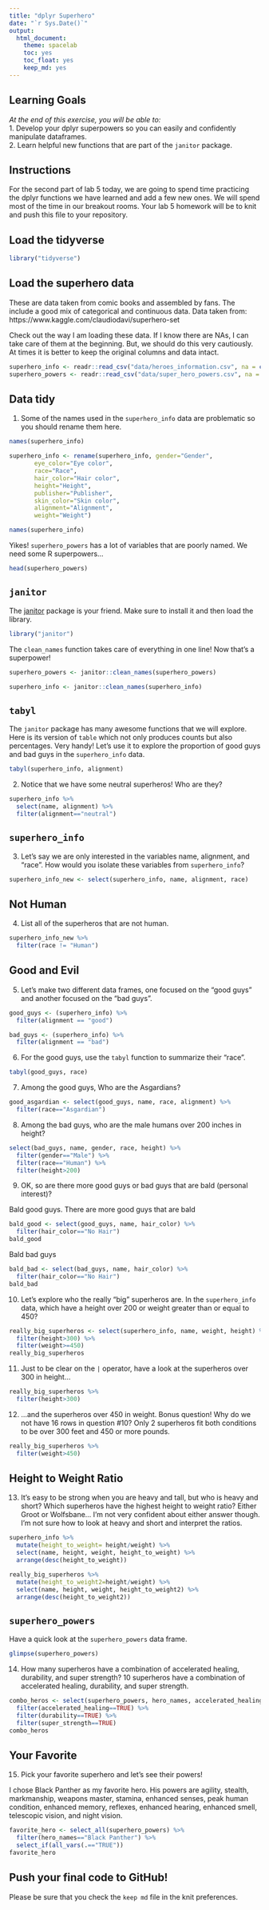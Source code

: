 ```yaml
---
title: "dplyr Superhero"
date: "`r Sys.Date()`"
output:
  html_document: 
    theme: spacelab
    toc: yes
    toc_float: yes
    keep_md: yes
---
```


## Learning Goals  
*At the end of this exercise, you will be able to:*    
1. Develop your dplyr superpowers so you can easily and confidently manipulate dataframes.  
2. Learn helpful new functions that are part of the `janitor` package.  

## Instructions
For the second part of lab 5 today, we are going to spend time practicing the dplyr functions we have learned and add a few new ones. We will spend most of the time in our breakout rooms. Your lab 5 homework will be to knit and push this file to your repository.  

## Load the tidyverse
```r
library("tidyverse")
```

## Load the superhero data
These are data taken from comic books and assembled by fans. The include a good mix of categorical and continuous data.  Data taken from: https://www.kaggle.com/claudiodavi/superhero-set  

Check out the way I am loading these data. If I know there are NAs, I can take care of them at the beginning. But, we should do this very cautiously. At times it is better to keep the original columns and data intact.  
```r
superhero_info <- readr::read_csv("data/heroes_information.csv", na = c("", "-99", "-"))
superhero_powers <- readr::read_csv("data/super_hero_powers.csv", na = c("", "-99", "-"))
```

## Data tidy
1. Some of the names used in the `superhero_info` data are problematic so you should rename them here.  
```r
names(superhero_info)
```
```r
superhero_info <- rename(superhero_info, gender="Gender",
       eye_color="Eye color", 
       race="Race", 
       hair_color="Hair color", 
       height="Height", 
       publisher="Publisher", 
       skin_color="Skin color", 
       alignment="Alignment", 
       weight="Weight")
```
```r
names(superhero_info)
```

Yikes! `superhero_powers` has a lot of variables that are poorly named. We need some R superpowers...
```r
head(superhero_powers)
```

## `janitor`
The [janitor](https://garthtarr.github.io/meatR/janitor.html) package is your friend. Make sure to install it and then load the library.  
```r
library("janitor")
```

The `clean_names` function takes care of everything in one line! Now that's a superpower!
```r
superhero_powers <- janitor::clean_names(superhero_powers)
```
```r
superhero_info <- janitor::clean_names(superhero_info)
```

## `tabyl`
The `janitor` package has many awesome functions that we will explore. Here is its version of `table` which not only produces counts but also percentages. Very handy! Let's use it to explore the proportion of good guys and bad guys in the `superhero_info` data.  

```r
tabyl(superhero_info, alignment)
```

2. Notice that we have some neutral superheros! Who are they?

```r
superhero_info %>% 
  select(name, alignment) %>% 
  filter(alignment=="neutral")
```

## `superhero_info`
3. Let's say we are only interested in the variables name, alignment, and "race". How would you isolate these variables from `superhero_info`?
```r
superhero_info_new <- select(superhero_info, name, alignment, race)
```

## Not Human
4. List all of the superheros that are not human.
```r
superhero_info_new %>% 
  filter(race != "Human")
```

## Good and Evil
5. Let's make two different data frames, one focused on the "good guys" and another focused on the "bad guys".
```r
good_guys <- (superhero_info) %>% 
  filter(alignment == "good")
```

```r
bad_guys <- (superhero_info) %>% 
  filter(alignment == "bad")
```

6. For the good guys, use the `tabyl` function to summarize their "race".
```r
tabyl(good_guys, race)
```

7. Among the good guys, Who are the Asgardians?

```r
good_asgardian <- select(good_guys, name, race, alignment) %>% 
  filter(race=="Asgardian")
```


8. Among the bad guys, who are the male humans over 200 inches in height?
```r
select(bad_guys, name, gender, race, height) %>% 
  filter(gender=="Male") %>% 
  filter(race=="Human") %>% 
  filter(height>200)
```

9. OK, so are there more good guys or bad guys that are bald (personal interest)?

Bald good guys. There are more good guys that are bald
```r
bald_good <- select(good_guys, name, hair_color) %>% 
  filter(hair_color=="No Hair")
bald_good
```
Bald bad guys
```r
bald_bad <- select(bad_guys, name, hair_color) %>% 
  filter(hair_color=="No Hair")
bald_bad
```

10. Let's explore who the really "big" superheros are. In the `superhero_info` data, which have a height over 200 or weight greater than or equal to 450?
```r
really_big_superheros <- select(superhero_info, name, weight, height) %>% 
  filter(height>300) %>% 
  filter(weight>=450)
really_big_superheros
```

11. Just to be clear on the `|` operator,  have a look at the superheros over 300 in height...
```r
really_big_superheros %>% 
  filter(height>300)
```

12. ...and the superheros over 450 in weight. Bonus question! Why do we not have 16 rows in question #10?
Only 2 superheros fit both conditions to be over 300 feet and 450 or more pounds. 
```r
really_big_superheros %>% 
  filter(weight>450)
```

## Height to Weight Ratio
13. It's easy to be strong when you are heavy and tall, but who is heavy and short? Which superheros have the highest height to weight ratio?
Either Groot or Wolfsbane... I'm not very confident about either answer though. I'm not sure how to look at heavy and short and interpret the ratios. 
```r
superhero_info %>% 
  mutate(height_to_weight= height/weight) %>% 
  select(name, height, weight, height_to_weight) %>% 
  arrange(desc(height_to_weight))
```
```r
really_big_superheros %>% 
  mutate(height_to_weight2=height/weight) %>% 
  select(name, height, weight, height_to_weight2) %>% 
  arrange(desc(height_to_weight2))
```


## `superhero_powers`
Have a quick look at the `superhero_powers` data frame.  
```r
glimpse(superhero_powers)
```

14. How many superheros have a combination of accelerated healing, durability, and super strength?
10 superheros have a combination of accelerated healing, durability, and super strength. 
```r
combo_heros <- select(superhero_powers, hero_names, accelerated_healing, durability, super_strength) %>% 
  filter(accelerated_healing==TRUE) %>% 
  filter(durability==TRUE) %>% 
  filter(super_strength==TRUE)
combo_heros
```

## Your Favorite
15. Pick your favorite superhero and let's see their powers!

I chose Black Panther as my favorite hero. His powers are agility, stealth, markmanship, weapons master, stamina, enhanced senses, peak human condition, enhanced memory, reflexes, enhanced hearing, enhanced smell, telescopic vision, and night vision. 
```r
favorite_hero <- select_all(superhero_powers) %>% 
  filter(hero_names=="Black Panther") %>% 
  select_if(all_vars(.=="TRUE"))
favorite_hero
```

## Push your final code to GitHub!
Please be sure that you check the `keep md` file in the knit preferences.  